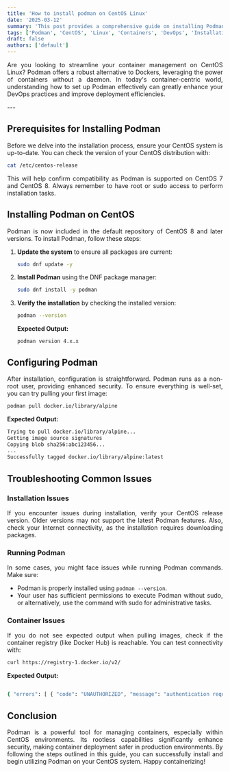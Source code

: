 ```yaml
---
title: 'How to install podman on CentOS Linux'
date: '2025-03-12'
summary: 'This post provides a comprehensive guide on installing Podman on CentOS Linux, enhancing your container management capabilities seamlessly.'
tags: ['Podman', 'CentOS', 'Linux', 'Containers', 'DevOps', 'Installation', 'Container Management']
draft: false
authors: ['default']
---
```


<div align="justify">

Are you looking to streamline your container management on CentOS Linux? Podman offers a robust alternative to Dockers, leveraging the power of containers without a daemon. In today's container-centric world, understanding how to set up Podman effectively can greatly enhance your DevOps practices and improve deployment efficiencies.

</div>
---

<div align="justify">

## Prerequisites for Installing Podman

Before we delve into the installation process, ensure your CentOS system is up-to-date. You can check the version of your CentOS distribution with:

```bash
cat /etc/centos-release
```
This will help confirm compatibility as Podman is supported on CentOS 7 and CentOS 8. Always remember to have root or sudo access to perform installation tasks.

## Installing Podman on CentOS

Podman is now included in the default repository of CentOS 8 and later versions. To install Podman, follow these steps:

1. **Update the system** to ensure all packages are current:

   ```bash
   sudo dnf update -y
   ```

2. **Install Podman** using the DNF package manager:
   
   ```bash
   sudo dnf install -y podman
   ```
   
3. **Verify the installation** by checking the installed version:

   ```bash
   podman --version
   ```  
   
   **Expected Output:**
   ```
   podman version 4.x.x
   ```              

## Configuring Podman

After installation, configuration is straightforward. Podman runs as a non-root user, providing enhanced security. To ensure everything is well-set, you can try pulling your first image:

```bash
podman pull docker.io/library/alpine
```
   
**Expected Output:**
```bash
Trying to pull docker.io/library/alpine...
Getting image source signatures
Copying blob sha256:abc123456...
...
Successfully tagged docker.io/library/alpine:latest
```  

## Troubleshooting Common Issues

### Installation Issues
If you encounter issues during installation, verify your CentOS release version. Older versions may not support the latest Podman features. Also, check your Internet connectivity, as the installation requires downloading packages.

### Running Podman
In some cases, you might face issues while running Podman commands. Make sure:
- Podman is properly installed using `podman --version`.
- Your user has sufficient permissions to execute Podman without sudo, or alternatively, use the command with sudo for administrative tasks.

### Container Issues
If you do not see expected output when pulling images, check if the container registry (like Docker Hub) is reachable. You can test connectivity with:

```bash
curl https://registry-1.docker.io/v2/
```

**Expected Output:**
```bash

{ "errors": [ { "code": "UNAUTHORIZED", "message": "authentication required" } ] }
```  

## Conclusion

Podman is a powerful tool for managing containers, especially within CentOS environments. Its rootless capabilities significantly enhance security, making container deployment safer in production environments. By following the steps outlined in this guide, you can successfully install and begin utilizing Podman on your CentOS system. Happy containerizing!

</div>
